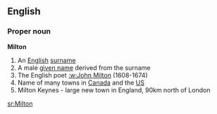 ==English==
===Proper noun===
'''Milton'''
#An [[English]] [[surname]]
#A male [[given name]] derived from the surname
#The English poet [[:w:John Milton]] (1608-1674)
#Name of many towns in [[Canada]] and the [[US]]
# Milton Keynes - large new town in England, 90km north of London
{{pedialite}}

[[sr:Milton]]